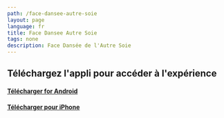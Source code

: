 ```yaml
---
path: /face-dansee-autre-soie
layout: page
language: fr
title: Face Dansee Autre Soie
tags: none
description: Face Dansée de l'Autre Soie
---
```



## Téléchargez l'appli pour accéder à l'expérience


#### [Télécharger for Android](https://play.google.com/store/apps/details?id=io.reveality.app)

#### [Télécharger pour iPhone](https://apps.apple.com/app/reveality/id1619973575)
